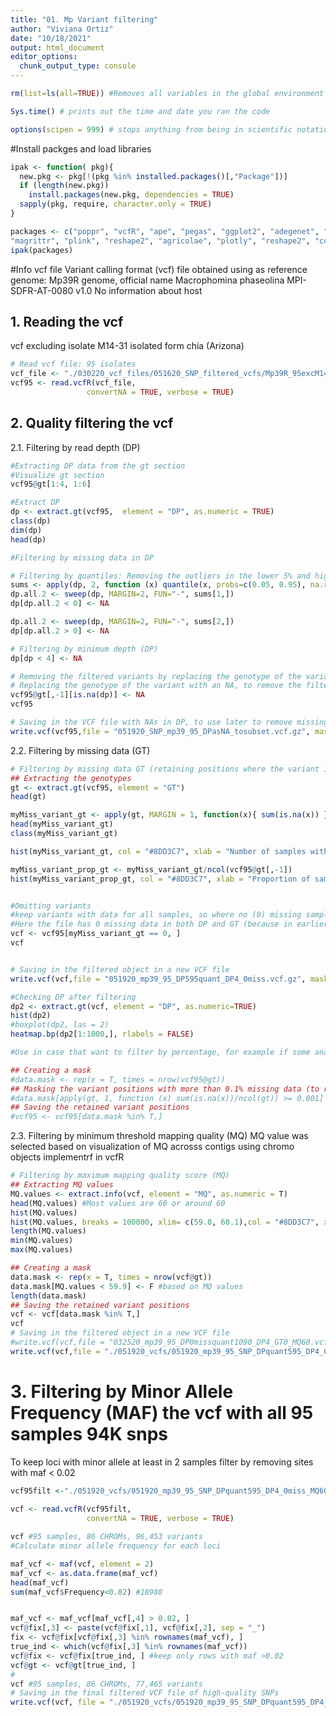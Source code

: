 ```yaml
---
title: "01. Mp Variant filtering"
author: "Viviana Ortiz"
date: "10/18/2021"
output: html_document
editor_options: 
  chunk_output_type: console
---
```


```r

rm(list=ls(all=TRUE)) #Removes all variables in the global environment

Sys.time() # prints out the time and date you ran the code

options(scipen = 999) # stops anything from being in scientific notation
```

#Install packges and load libraries
```r
ipak <- function( pkg){
  new.pkg <- pkg[!(pkg %in% installed.packages()[,"Package"])]
  if (length(new.pkg)) 
    install.packages(new.pkg, dependencies = TRUE)
  sapply(pkg, require, character.only = TRUE)
}

packages <- c("poppr", "vcfR", "ape", "pegas", "ggplot2", "adegenet", "seqinr",
"magrittr", "plink", "reshape2", "agricolae", "plotly", "reshape2", "cowplot")
ipak(packages)
```


#Info vcf file
Variant calling format (vcf) file obtained using as reference genome:
Mp39R genome, official name Macrophomina phaseolina MPI-SDFR-AT-0080 v1.0
No information about host

## 1. Reading the vcf
vcf excluding isolate M14-31 isolated form chia (Arizona)

```r
# Read vcf file: 95 isolates 
vcf_file <- "./030220_vcf_files/051620_SNP_filtered_vcfs/Mp39R_95excM1431_dedup_haplo.SNP.vcf.gz"
vcf95 <- read.vcfR(vcf_file,
                 convertNA = TRUE, verbose = TRUE)
```



## 2. Quality filtering the vcf
2.1. Filtering by read depth (DP)
```r
#Extracting DP data from the gt section
#Visualize gt section
vcf95@gt[1:4, 1:6]

#Extract DP 
dp <- extract.gt(vcf95,  element = "DP", as.numeric = TRUE)
class(dp)
dim(dp)
head(dp)
```

```r
#Filtering by missing data in DP 

# Filtering by quantiles: Removing the outliers in the lower 5% and higher 95% of the data
sums <- apply(dp, 2, function (x) quantile(x, probs=c(0.05, 0.95), na.rm = T))
dp.all.2 <- sweep(dp, MARGIN=2, FUN="-", sums[1,])
dp[dp.all.2 < 0] <- NA

dp.all.2 <- sweep(dp, MARGIN=2, FUN="-", sums[2,])
dp[dp.all.2 > 0] <- NA

# Filtering by minimum depth (DP)
dp[dp < 4] <- NA

# Removing the filtered variants by replacing the genotype of the variant with an NA
# Replacing the genotype of the variant with an NA, to remove the filtered variants in later step when removing NAs in gt
vcf95@gt[,-1][is.na(dp)] <- NA
vcf95

# Saving in the VCF file with NAs in DP, to use later to remove missing data
write.vcf(vcf95,file = "051920_SNP_mp39_95_DPasNA_tosubset.vcf.gz", mask = F)
```


2.2. Filtering by missing data (GT)
```r
# Filtering by missing data GT (retaining positions where the variant is present in all the samples)
## Extracting the genotypes
gt <- extract.gt(vcf95, element = "GT")
head(gt)

myMiss_variant_gt <- apply(gt, MARGIN = 1, function(x){ sum(is.na(x)) })
head(myMiss_variant_gt)
class(myMiss_variant_gt)

hist(myMiss_variant_gt, col = "#8DD3C7", xlab = "Number of samples with missing variants", main = "")

myMiss_variant_prop_gt <- myMiss_variant_gt/ncol(vcf95@gt[,-1])
hist(myMiss_variant_prop_gt, col = "#8DD3C7", xlab = "Proportion of samples with missing variants", main = "")


#Omitting variants 
#keep variants with data for all samples, so where no (0) missing samples for the variant
#Here the file has 0 missing data in both DP and GT (because in earlier step we code DP to delete as NA in GT)
vcf <- vcf95[myMiss_variant_gt == 0, ]
vcf


# Saving in the filtered object in a new VCF file
write.vcf(vcf,file = "051920_mp39_95_DP595quant_DP4_0miss.vcf.gz", mask = F)

#Checking DP after filtering 
dp2 <- extract.gt(vcf, element = "DP", as.numeric=TRUE)
hist(dp2)
#boxplot(dp2, las = 2)
heatmap.bp(dp2[1:1000,], rlabels = FALSE)

#Use in case that want to filter by percentage, for example if some analysis allow some missing data and want to keep variants with some percentage of missing data

## Creating a mask
#data.mask <- rep(x = T, times = nrow(vcf95@gt))
## Masking the variant positions with more than 0.1% missing data (to remove)
#data.mask[apply(gt, 1, function (x) sum(is.na(x))/ncol(gt)) >= 0.001] <- F
## Saving the retained variant positions
#vcf95 <- vcf95[data.mask %in% T,]
```


2.3. Filtering by minimum threshold mapping quality (MQ)
MQ value was selected based on visualization of MQ acrosss contigs using chromo objects implementrf in vcfR
```r
# Filtering by maximum mapping quality score (MQ)
## Extracting MQ values
MQ.values <- extract.info(vcf, element = "MQ", as.numeric = T)
head(MQ.values) #Most values are 60 or around 60
hist(MQ.values)
hist(MQ.values, breaks = 100000, xlim= c(59.8, 60.1),col = "#8DD3C7", xlab = "Mapping Quality (MQ)", main = "")
length(MQ.values)
min(MQ.values)
max(MQ.values)

## Creating a mask
data.mask <- rep(x = T, times = nrow(vcf@gt))
data.mask[MQ.values < 59.9] <- F #based on MQ values
length(data.mask)
## Saving the retained variant positions
vcf <- vcf[data.mask %in% T,]
vcf
# Saving in the filtered object in a new VCF file
#write.vcf(vcf,file = "032520_mp39_95_DP0missquant1090_DP4_GT0_MQ60.vcf.gz", mask = F)
write.vcf(vcf,file = "./051920_vcfs/051920_mp39_95_SNP_DPquant595_DP4_0miss_MQ60.vcf.gz", mask = F)

```



# 3. Filtering by Minor Allele Frequency (MAF) the vcf with all 95 samples 94K snps
To keep loci with minor allele at least in 2 samples filter by removing sites with maf < 0.02

```r
vcf95filt <-"./051920_vcfs/051920_mp39_95_SNP_DPquant595_DP4_0miss_MQ60.vcf.gz" 
            
vcf <- read.vcfR(vcf95filt,
                 convertNA = TRUE, verbose = TRUE)

vcf #95 samples, 86 CHROMs, 96,453 variants
#Calculate minor allele frequency for each loci

maf_vcf <- maf(vcf, element = 2) 
maf_vcf <- as.data.frame(maf_vcf)
head(maf_vcf)
sum(maf_vcf$Frequency<0.02) #18988


maf_vcf <- maf_vcf[maf_vcf[,4] > 0.02, ]
vcf@fix[,3] <- paste(vcf@fix[,1], vcf@fix[,2], sep = "_")
fix <- vcf@fix[vcf@fix[,3] %in% rownames(maf_vcf), ]
true_ind <- which(vcf@fix[,3] %in% rownames(maf_vcf))
vcf@fix <- vcf@fix[true_ind, ] #keep only rows with maf >0.02
vcf@gt <- vcf@gt[true_ind, ]
#
vcf #95 samples, 86 CHROMs, 77,465 variants
# Saving in the final filtered VCF file of high-quality SNPs
write.vcf(vcf, file = "./051920_vcfs/051920_mp39_95_SNP_DPquant595_DP4_0miss_MQ60_MAF002.vcf.gz")
```




